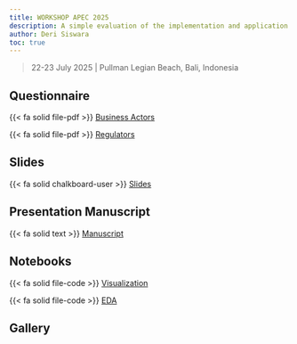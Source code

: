 ```yaml
---
title: WORKSHOP APEC 2025
description: A simple evaluation of the implementation and application of food safety practices for MSMEs and street food businesses in the APEC region.
author: Deri Siswara
toc: true
---
```


> 22-23 July 2025 | Pullman Legian Beach, Bali, Indonesia

## Questionnaire

{{< fa solid file-pdf >}} [Business Actors](questioner/QUESTIONNAIRE OF FOOD SAFETY ACTORS_ SCSC_102_2024T.pdf)

{{< fa solid file-pdf >}} [Regulators](questioner/QUESTIONNAIRE OF FOOD SAFETY ACTORS_ SCSC_102_2024T.pdf)

## Slides

{{< fa solid chalkboard-user >}} [Slides](apec-2025-deri.pdf)

## Presentation Manuscript

{{< fa solid text >}} [Manuscript]()

## Notebooks

{{< fa solid file-code >}} [Visualization](https://github.com/derisiswara/apec-2025/blob/main/visualization.ipynb)

{{< fa solid file-code >}} [EDA](https://github.com/derisiswara/apec-2025/blob/main/actor.ipynb)

## Gallery

